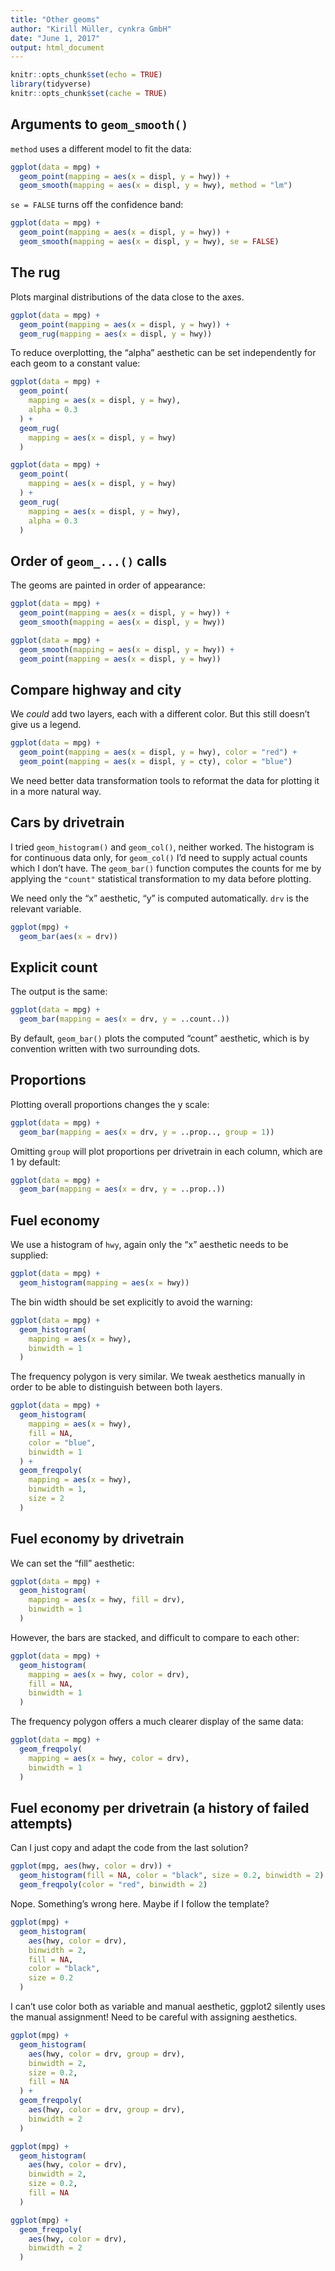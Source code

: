 ```yaml
---
title: "Other geoms"
author: "Kirill Müller, cynkra GmbH"
date: "June 1, 2017"
output: html_document
---
```


```r
knitr::opts_chunk$set(echo = TRUE)
library(tidyverse)
knitr::opts_chunk$set(cache = TRUE)
```

## Arguments to `geom_smooth()`

`method` uses a different model to fit the data:

```r
ggplot(data = mpg) +
  geom_point(mapping = aes(x = displ, y = hwy)) +
  geom_smooth(mapping = aes(x = displ, y = hwy), method = "lm")
```

`se = FALSE` turns off the confidence band:

```r
ggplot(data = mpg) +
  geom_point(mapping = aes(x = displ, y = hwy)) +
  geom_smooth(mapping = aes(x = displ, y = hwy), se = FALSE)
```


## The rug

Plots marginal distributions of the data close to the axes.

```r
ggplot(data = mpg) +
  geom_point(mapping = aes(x = displ, y = hwy)) +
  geom_rug(mapping = aes(x = displ, y = hwy))
```

To reduce overplotting, the "alpha" aesthetic can be set independently for each geom to a constant value:

```r
ggplot(data = mpg) +
  geom_point(
    mapping = aes(x = displ, y = hwy),
    alpha = 0.3
  ) +
  geom_rug(
    mapping = aes(x = displ, y = hwy)
  )
```

```r
ggplot(data = mpg) +
  geom_point(
    mapping = aes(x = displ, y = hwy)
  ) +
  geom_rug(
    mapping = aes(x = displ, y = hwy),
    alpha = 0.3
  )
```


## Order of `geom_...()` calls

The geoms are painted in order of appearance:

```r
ggplot(data = mpg) +
  geom_point(mapping = aes(x = displ, y = hwy)) +
  geom_smooth(mapping = aes(x = displ, y = hwy))
```

```r
ggplot(data = mpg) +
  geom_smooth(mapping = aes(x = displ, y = hwy)) +
  geom_point(mapping = aes(x = displ, y = hwy))
```


## Compare highway and city

We *could* add two layers, each with a different color. But this still doesn't give us a legend.

```r
ggplot(data = mpg) +
  geom_point(mapping = aes(x = displ, y = hwy), color = "red") +
  geom_point(mapping = aes(x = displ, y = cty), color = "blue")
```

We need better data transformation tools to reformat the data for plotting it in a more natural way.

## Cars by drivetrain

I tried `geom_histogram()` and `geom_col()`, neither worked. The histogram is for continuous data only, for `geom_col()` I'd need to supply actual counts which I don't have. The `geom_bar()` function computes the counts for me by applying the `"count"` statistical transformation to my data before plotting.

We need only the "x" aesthetic, "y" is computed automatically. `drv` is the relevant variable.

```r
ggplot(mpg) +
  geom_bar(aes(x = drv))
```

## Explicit count

The output is the same:

```r
ggplot(data = mpg) +
  geom_bar(mapping = aes(x = drv, y = ..count..))
```

By default, `geom_bar()` plots the computed "count" aesthetic, which is by convention written with two surrounding dots.


## Proportions

Plotting overall proportions changes the y scale:

```r
ggplot(data = mpg) +
  geom_bar(mapping = aes(x = drv, y = ..prop.., group = 1))
```

Omitting `group` will plot proportions per drivetrain in each column, which are 1 by default:

```r
ggplot(data = mpg) +
  geom_bar(mapping = aes(x = drv, y = ..prop..))
```


## Fuel economy

We use a histogram of `hwy`, again only the "x" aesthetic needs to be supplied:

```r
ggplot(data = mpg) +
  geom_histogram(mapping = aes(x = hwy))
```

The bin width should be set explicitly to avoid the warning:

```r
ggplot(data = mpg) +
  geom_histogram(
    mapping = aes(x = hwy),
    binwidth = 1
  )
```

The frequency polygon is very similar. We tweak aesthetics manually in order to be able to distinguish between both layers.

```r
ggplot(data = mpg) +
  geom_histogram(
    mapping = aes(x = hwy),
    fill = NA,
    color = "blue",
    binwidth = 1
  ) +
  geom_freqpoly(
    mapping = aes(x = hwy),
    binwidth = 1,
    size = 2
  )
```


## Fuel economy by drivetrain

We can set the "fill" aesthetic:

```r
ggplot(data = mpg) +
  geom_histogram(
    mapping = aes(x = hwy, fill = drv),
    binwidth = 1
  )
```

However, the bars are stacked, and difficult to compare to each other:

```r
ggplot(data = mpg) +
  geom_histogram(
    mapping = aes(x = hwy, color = drv),
    fill = NA,
    binwidth = 1
  )
```

The frequency polygon offers a much clearer display of the same data:

```r
ggplot(data = mpg) +
  geom_freqpoly(
    mapping = aes(x = hwy, color = drv),
    binwidth = 1
  )
```

## Fuel economy per drivetrain (a history of failed attempts)

Can I just copy and adapt the code from the last solution?

```r
ggplot(mpg, aes(hwy, color = drv)) +
  geom_histogram(fill = NA, color = "black", size = 0.2, binwidth = 2) +
  geom_freqpoly(color = "red", binwidth = 2)
```

Nope. Something's wrong here. Maybe if I follow the template?

```r
ggplot(mpg) +
  geom_histogram(
    aes(hwy, color = drv),
    binwidth = 2,
    fill = NA,
    color = "black",
    size = 0.2
  )
```

I can't use color both as variable and manual aesthetic, ggplot2 silently uses the manual assignment! Need to be careful with assigning aesthetics.


```r
ggplot(mpg) +
  geom_histogram(
    aes(hwy, color = drv, group = drv),
    binwidth = 2,
    size = 0.2,
    fill = NA
  ) +
  geom_freqpoly(
    aes(hwy, color = drv, group = drv),
    binwidth = 2
  )
```



```r
ggplot(mpg) +
  geom_histogram(
    aes(hwy, color = drv),
    binwidth = 2,
    size = 0.2,
    fill = NA
  )
```


```r
ggplot(mpg) +
  geom_freqpoly(
    aes(hwy, color = drv),
    binwidth = 2
  )
```
